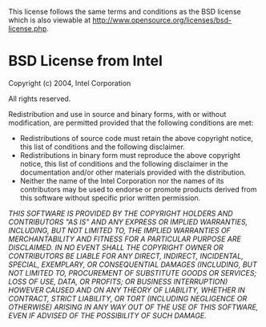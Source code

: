 <!-- [[Category:Legalese]] -->
This license follows the same terms and conditions as the BSD license which is also viewable at http://www.opensource.org/licenses/bsd-license.php.

=BSD License from Intel=

Copyright (c) 2004, Intel Corporation 

All rights reserved.

Redistribution and use in source and binary forms, with or without modification, are permitted provided that the following conditions are met:
*Redistributions of source code must retain the above copyright notice, this list of conditions and the following disclaimer.
*Redistributions in binary form must reproduce the above copyright notice, this list of conditions and the following disclaimer in the documentation and/or other materials provided with the distribution.
*Neither the name of the Intel Corporation nor the names of its contributors may be used to endorse or promote products derived from this software without specific prior written permission.

''THIS SOFTWARE IS PROVIDED BY THE COPYRIGHT HOLDERS AND CONTRIBUTORS "AS IS" AND ANY EXPRESS OR IMPLIED WARRANTIES, INCLUDING, BUT NOT LIMITED TO, THE IMPLIED WARRANTIES OF MERCHANTABILITY AND FITNESS FOR A PARTICULAR PURPOSE ARE DISCLAIMED. IN NO EVENT SHALL THE COPYRIGHT OWNER OR CONTRIBUTORS BE LIABLE FOR ANY DIRECT, INDIRECT, INCIDENTAL, SPECIAL, EXEMPLARY, OR CONSEQUENTIAL DAMAGES (INCLUDING, BUT NOT LIMITED TO, PROCUREMENT OF SUBSTITUTE GOODS OR SERVICES; LOSS OF USE, DATA, OR PROFITS; OR BUSINESS INTERRUPTION) HOWEVER CAUSED AND ON ANY THEORY OF LIABILITY, WHETHER IN CONTRACT, STRICT LIABILITY, OR TORT (INCLUDING NEGLIGENCE OR OTHERWISE) ARISING IN ANY WAY OUT OF THE USE OF THIS SOFTWARE, EVEN IF ADVISED OF THE POSSIBILITY OF SUCH DAMAGE.''